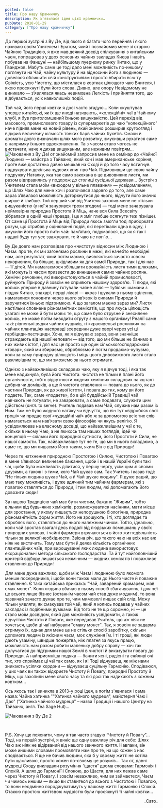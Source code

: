 ```yaml
---
posted: false
title: Про нашу Крамничку
description: Як з'явилася ідея цієї крамнички…
pubDate: 2018-01-29
category: ["Про нашу крамничку"]
---
```



До першої зустрічі з Ву Де, від якого я багато чого перейняв і якого називаю своїм Учителем і Братом, який і познайомив мене зі старою Чайною Традицією, я вже мав деякий досвід спілкування з китайським чаєм, попрацював у двох основних чайних закладах Києва і навіть побував на Фанцуні — найбільшому пуерному ринку Китаю, що у Ґванджов. Мабуть саме це тоді дало мені можливість по-иншому поглянути на Чай, чайну культуру й на відносини його з людиною — довелося облишити свій конструктивізм і просто вбирати всю ту Свіжість, усю Чистоту, що містилася в ковтках цілющого чаю Вчителя, і якою просякнуті були його слова. Дивно, але опору Невідомому не виникало — з’являлася якась невимовна Легкість і прийняття того, що відбувається, усіх навколишніх подій.

Той чай, його перші ковтки я досі часто згадую… Коли скуштував уперше китайські, як їх ще иноді називають, «колекційні» чаї в Чайному клубі, я був приголомшений їхньою вишуканістю. Цей перехід від масового, промислового товару із супермаркетів до чаю "колекційного" наче підняв мене на новий рівень, який значно розширив кругоогляд і відкрив величезну кількість тонких барв чайних букетів. Смаки й аромати довго визначали шлях мого розвитку, змусивши рухатися саме в напрямку їхнього вдосконалення. Та з часом стало чогось не вистачати, наче я дихав вишуканим, але неживим повітрям… <img class="float-right" src={Image1.src} alt="Чаювання з Ву Де" />І от знайомий запросив мене на семінар до «Чайної Людини» — майстра з Тайваню, який хоч і мав американське коріння, проте вже достатньо давно мешкав на Сході й до того часу встигнув надрукувати декілька чудових книг про Чай. Підмовивши ще свою чайну подружку Наталку, яка так само закохана в це дивовижне листя, ми разом відправились у подорож до столиці сусідньої держави… Зустріч з Учителем стала моїм «виходом у вільне плавання» — усвідомленням, що Шлях Чаю для мене хоч і розпочався задовго до того, але саме зараз з’явилася можливість доторкнутися до нього, відчути його значно ширше й глибше. Той перший чай від Учителя захопив мене не стільки вишуканістю (у неї я занурився трохи згодом) — тоді мене зачарувала неймовірна природна Простота й Міць, наче вся Сила Всесвіту зібралася в одній чаші (правда, і це я зміг глибше осягнути теж пізніше). От саме ці Простота й Міць від Природи якось змогли тоді приборкати розум, що стрибав у оцінюванні подій, які перетікали одна в одну, і змусили його просто пити чай: пам’ятаю, подумалося, що як я так і надалі буду тут усе зважувати, то й чаю не поп’ю…

Ву Де довго нам розповідав про «чистоту» відносин між Людиною і Чаєм: про те, як ми загоняємо рослини в межі, які начебто необхідні нам, але результат, який потім маємо, виявляється зачасто зовсім некорисним, ба більше, шкідливим як для самої Природи, так і для нас — її дітей. Ми намагаємося збільшити врожайність листя тими шляхами, які можуть із часом призвести до винищення самих чайних рослин. Хемічні речовини, які використовуються в чайній промисловості, руйнують Природу й зовсім не сприяють нашому здоров’ю. Ті люди, які колись уперше в давнину готували чайне зілля — тубільні шамани з півдня Китаю, знахарі, перші лікарі — якраз і шукали в ньому зцілення, намагалися поновити через нього зв’язок із силами Природи й заручитися їхньою підтримкою. А що загалом маємо зараз ми? Листя настільки сповнене різноманітних хемікатів, що про якусь цілющість узагалі не може й бути мови: те, що саме було отруєне й знесилене колись, не може потім виводити отруту з нашого організму! Реалії саме такі: рівненькі рядки чайних кущиків, ті «красивенькі рослинки» на чайних плантаціях насправді зсередини дуже хворі через усі ці гербіциди-пестициди. Хоча, як я відчуваю зараз, вони значніше страждають від нашої неповаги — від того, що ми більше не бачимо в них живих істот, і для нас це просто ще один сільськогосподарський «товар», який ми збираємо, обробляємо й потім продаємо-купуємо, коли за саму природну цілющість і міць цього дивовижного листя стало важливішим те, що ми зможемо за нього отримати.

Однією з найважливіших складових чаю, яку я відчув тоді, і яка так мене надихнула, була його Чистота: чистота не тільки в плані його органічности, тобто відсутности жодних хемічних складових на кшталт добрив чи домішків, а ще й чистота ставлення — повага до нього, як до частини Природи, як до живої істоти, і повага до тих, кому ви його подаєте. Так, саме «подаєте», бо в цій буддійській Традиції чай навчають не готувати, не заварювати, а саме подавати, служити цим дійством (_англ._ to serve). Учитель подавав нам Чай, служив нам разом із Ним. Там не було жодного натяку чи відчуття, що він тут «відробляє свої гроші» чи продає свої «чудодійні чаї» або ж за допомогою всіх тих слів намагається нам нав’язати свою філософію чи якусь релігію. Я усвідомлював на власному досвіді, що найважливішим у чаї є те, скільки в ньому Чаю, а не якихось там наших поглядів, ідей чи концепцій — скільки його природної сутности, його Простоти й Сили, не нашої самости. Так, найважливіше тут не те, що ми в нього вкладаємо, а саме те, що ми лишаємо Його таким, яким Він є від Природи!

Через те натхнення природною Простотою і Силою, Чистотою і Повагою в мене з’явилося величезне бажання, щоби і в нашій Україні були такі чаї, щоби була можливість ділитися, у першу чергу, усім цим зі своїми друзями, а також і з тими, кого Чай шукає сам. Так Учитель і казав тоді: "Не тільки людина шукає Чай, а й Чай шукає людину". Я дуже радий, що маю таку можливість, і дуже вдячний тим чайним фармерам, які з повагою ставляться до Природи, і тим людям, які допомагають його довозити сюди!

За нашою Традицією чай має бути чистим, бажано "Живим", тобто вільним від будь-яких хемікатів, розмножуватися насінням, мати місце для зростання, у якому лишається непорушною біологічна, природна різноманітність форм життя. Його не зрошують, і ті, хто доглядає та обробляє його, ставляться до нього належним чином. Тобто, ідеально, коли чай зростає взагалі десь подалі від людських помешкань у своїх природних умовах, і чайні фармери втручаються в його життєдіяльність тільки за великої необхідности. Звісна річ, що такого чаю на всіх нас аж ніяк не вистачить. Тому має бути й деяка кількість органічних плантаційних чаїв, при вирощуванні яких людина використовує екораціональні методи сільського господарства. Та й тут найголовніший критерій відбору лишається незмінним — жодних хемікатів і поважливе ставлення до Природи!

Для мене дуже важливо, щоби між Чаєм і людиною було якомога менше посередників, і щоби вони також мали до Нього чисте й поважне ставлення. Є така китайська приказка: "Чай, заварений крамарем, мав смак монет". Коли людина вбачає в ньому спосіб збагачування, і для неї це всього лише бізнес (останнім часом чай став дуже модним), то вона зазвичай зачасто думає про те, чим мимоволі лишає свій слід. Можу тільки уявляти, як смакував той чай, який я колись подавав у чайних закладах із подібними думками. Від того не те що соромно, ні — це стало моїм досвідом, який дав можливість усвідомити, а також відчуттям Чистоти й Поваги, яке передавав Учитель, що аж ніяк не хочеться, щоби ці чаї набували "смаку монет". Так, я зовсім не задарма отримую їх, однак для мене це не стільки спосіб заробітку, скільки допомога людям із якісним чаєм, моє служіння їм. І ті гроші, які люди дають узаміну, швидше пожертва, ніж платня за якусь працю, можливість нам разом робити маленьку добру справу — хоч так долучатися до підтримки нашої Землі в чистоті й виказувати повагу до Природи. А найприємніша подяка — бачити ясні, радісні та сяйливі очі тих, хто сприймає ці чаї так само, як і я! Тоді відчуваєш, як між нами зникають усіляки кордони — відчуваєш суцільну Гармонію. Сподіваюся, у цих чаях ви також відкриєте Чистоту й Повагу, природні Простоту й Міць, що захопили мене свого часу та які досі так надихають з кожним ковтком…

Ось якось так і виникла в 2013-у році ідея, а потім з'явилася і сама назва: Чайна хатинка ""Хатинка чайного мудреця", майстерня Чаю і Дао" ("Хатинка чайного мудреця" – назва Традиції і нашого Центру на Тайваню, англ. Tea Sage Hut)...

<img class="align-center" src={Image2.src} alt="Чаювання з Ву Де 2" />

<p>&nbsp;</p>
P.S. Хочу ще пояснити, чому я так часто згадую “Чистоту й Повагу”... Тоді, на першій зустрічі, я виніс ще одну важливу річ для себе: Шлях Чаю аж ніяк не відірваний від нашого звичного життя. Навпаки, він може иншими словами промовляти нам про те, на що кожен з нас сподівається. Я ще не бачив людини, яка б у своєму житті не хотіла бути щасливою, просто кожен по-своєму це розуміє… Так от, давні мудреці Сходу викладали розуміння “щастя” двома словами: Гармонія і Спокій. А шлях до Гармонії і Спокою, до Щастя, для них лежав саме через Чистоту й Повагу. І зовсім неважливо, чим ви займаєтеся, Чаєм чи чимось иншим — якщо ви ставитеся до всього з Чистотою і Повагою, то вони неодмінно породжуватимуть у вашому житті Гармонію і Спокій. Отакою простою життєвою мудрістю були просякнуті ті чайні ковтки...

<p align="right">_Сато_</p>